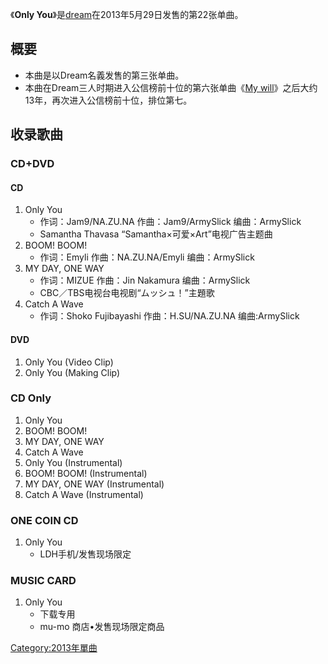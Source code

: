 {{Infobox Single 
| Name           =  Only You
| Artist         = [[Dream_(日本音樂團體)|Dream]] 
| Album          = 
| Cover          = Only You.jpg
| A-side         = Only You
| B-side         = BOOM! BOOM!<br/>MY DAY, ONLY WAY<br/>Catch A Wave 
| Released       = 2013年5月29日
| Format         = CD+DVD<br/>CD Only<br/>ONE COIN CD<br/>MUSIC CARD
| Recorded       = 
| Genre          = [[J-POP|J-POP]]
| Length         = 
| Label          = [[rhythm_zone|rhythm zone]]
| Writer         = 
| Producer       = 
| Certification  = 
| Chart position = *7位（[[Oricon公信榜|Oricon]]）
*登场回数1回（Oricon）
| Last single    =  [[Ev'rybody_Alright!|Ev'rybody Alright!]]<br />（2010年）
| This single    =  '''Only You'''<br/> （2013年）
| Next single    =
| Misc           = 
}}

《'''Only You'''》是[[Dream_(日本音樂團體)|dream]]在2013年5月29日发售的第22张单曲。


== 概要 ==
*本曲是以Dream名義发售的第三张单曲。
*本曲在Dream三人时期进入公信榜前十位的第六张单曲《[[My_will|My will]]》之后大约13年，再次进入公信榜前十位，排位第七。

== 收录歌曲 ==
=== CD+DVD ===
==== CD ====
# Only You
#*作词：Jam9/NA.ZU.NA  作曲：Jam9/ArmySlick  编曲：ArmySlick
#*Samantha Thavasa “Samantha×可爱×Art”电视广告主题曲
#BOOM! BOOM!
#*作词：Emyli  作曲：NA.ZU.NA/Emyli  编曲：ArmySlick
# MY DAY, ONE WAY
#*作词：MIZUE  作曲：Jin Nakamura  编曲：ArmySlick
#*CBC／TBS电视台电视剧“ムッシュ！”主題歌 
#Catch A Wave
#*作词：Shoko Fujibayashi  作曲：H.SU/NA.ZU.NA  编曲:ArmySlick

==== DVD ====
#Only You (Video Clip)
#Only You (Making Clip)

=== CD Only ===
#Only You
#BOOM! BOOM!
#MY DAY, ONE WAY
#Catch A Wave
#Only You (Instrumental)
#BOOM! BOOM! (Instrumental)
#MY DAY, ONE WAY (Instrumental)
#Catch A Wave (Instrumental)

=== ONE COIN CD ===
#Only You
#*LDH手机/发售现场限定

=== MUSIC CARD ===
#Only You
#*下载专用
#*mu-mo 商店•发售现场限定商品

{{Dream}}

[[Category:2013年單曲|Category:2013年單曲]]